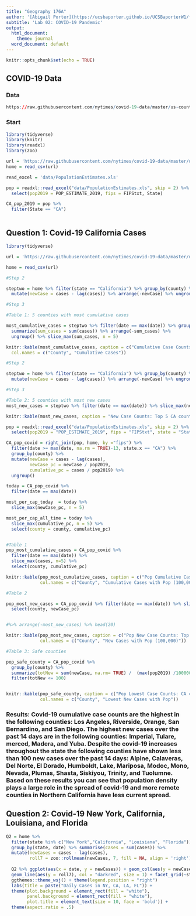 ```yaml
---
title: "Geography 176A"
author: '[Abigail Porter](https://ucsbaporter.github.io/UCSBaporterW1/first-webpage/index.html)'
subtitle: 'Lab 02: COVID-19 Pandemic'
output:
  html_document:
    theme: journal
  word_document: default
---
```


```r
knitr::opts_chunk$set(echo = TRUE)
```

## COVID-19 Data

### Data

```r
https://raw.githubusercontent.com/nytimes/covid-19-data/master/us-counties.csv
```

### Start

```r
library(tidyverse)
library(knitr)
library(readxl)
library(zoo)

url = 'https://raw.githubusercontent.com/nytimes/covid-19-data/master/us-counties.csv'
home = read_csv(url)

read_excel = 'data/PopulationEstimates.xls'

pop = readxl::read_excel("data/PopulationEstimates.xls", skip = 2) %>% 
  select(pop2019 = POP_ESTIMATE_2019, fips = FIPStxt, State)

CA_pop_2019 = pop %>%
  filter(State == "CA") 

```

```r

```

## Question 1: Covid-19 California Cases 

```r
library(tidyverse)

url = 'https://raw.githubusercontent.com/nytimes/covid-19-data/master/us-counties.csv'

home = read_csv(url)

#Step 2

steptwo = home %>% filter(state == "California") %>% group_by(county) %>% 
  mutate(newCase = cases - lag(cases)) %>% arrange(-newCase) %>% ungroup()

#Step 3

#Table 1: 5 counties with most cumulative cases

most_cumulative_cases = steptwo %>% filter(date == max(date)) %>% group_by(county) %>%
  summarize(sum_cases = sum(cases)) %>% arrange(-sum_cases) %>%
  ungroup() %>% slice_max(sum_cases, n = 5)

knitr::kable(most_cumulative_cases, caption = c("Cumulative Case Counts: Top 5 CA counties"),
  col.names = c("County", "Cumulative Cases"))

```



```r

#Step 2

steptwo = home %>% filter(state == "California") %>% group_by(county) %>% 
  mutate(newCase = cases - lag(cases)) %>% arrange(-newCase) %>% ungroup()

#Step 3

#Table 2: 5 counties with most new cases
most_new_cases = steptwo %>% filter(date == max(date)) %>% slice_max(newCase, n=5) %>% select (county, newCase)

knitr::kable(most_new_cases, caption = "New Case Counts: Top 5 CA counties", col.names = c("County", "New Cases"))

```


```r

pop = readxl::read_excel("data/PopulationEstimates.xls", skip = 2) %>%
  select(pop2019 = "POP_ESTIMATE_2019", fips = "FIPStxt", state = "State")

CA_pop_covid = right_join(pop, home, by ="fips") %>% 
  filter(date >= max(date, na.rm = TRUE)-13, state.x == "CA") %>% 
  group_by(county) %>%
  mutate(newCase = cases - lag(cases),
         newCase_pc = newCase / pop2019,
         cumulative_pc = cases / pop2019) %>% 
  ungroup()

today = CA_pop_covid %>% 
  filter(date == max(date))

most_per_cap_today  = today %>% 
  slice_max(newCase_pc, n = 5)

most_per_cap_all_time = today %>% 
  slice_max(cumulative_pc, n = 5) %>% 
  select(county = county, cumulative_pc)


#Table 1
pop_most_cumulative_cases = CA_pop_covid %>% 
  filter(date == max(date)) %>% 
  slice_max(cases, n=5) %>% 
  select(county, cumulative_pc)

knitr::kable(pop_most_cumulative_cases, caption = c("Pop Cumulative Case Counts: Top 5 CA counties"),
             col.names = c("County", "Cumulative Cases with Pop (100,000)"))
```

```r
#Table 2

pop_most_new_cases = CA_pop_covid %>% filter(date == max(date)) %>% slice_max(newCase_pc, n=5) %>% 
  select(county, newCase_pc) 


#%>% arrange(-most_new_cases) %>% head(20)

knitr::kable(pop_most_new_cases, caption = c("Pop New Case Counts: Top 5 CA counties"),
             col.names = c("County", "New Cases with Pop (100,000)"))
```
```r
#Table 3: Safe counties

pop_safe_county = CA_pop_covid %>% 
  group_by(county) %>% 
  summarize(totNew = sum(newCase, na.rm= TRUE) /  (max(pop2019) /100000)) %>% 
  filter(totNew <= 100)


knitr::kable(pop_safe_county, caption = c("Pop Lowest Case Counts: CA counties"),
             col.names = c("County", "Lowest New Cases with Pop")) 


```
### Results:  Covid-19 cumulative case counts are the highest in the following counties: Los Angeles, Riverside, Orange, San Bernardino, and San Diego.  The highest new cases over the past 14 days are in the following counties: Imperial, Tulare, merced, Madera, and Yuba.  Despite the covid-19 increases throughout the state the following counties have shown less than 100 new cases over the past 14 days: Alpine, Calaveras, Del Norte, El Dorado, Humboldt, Lake, Mariposa, Modoc, Mono, Nevada, Plumas, Shasta, Siskiyou, Trinity, and Tuolumne.  Based on these results you can see that population density plays a large role in the spread of covid-19 and more remote counties in Northern California have less current spread.
    



## Question 2: Covid-19 New York, California, Louisiana, and Florida

```r

Q2 = home %>%
  filter(state %in% c("New York","California", "Louisiana", "Florida")) %>%
  group_by(state, date) %>% summarise(cases = sum(cases)) %>% 
  mutate(newCases = cases - lag(cases),
         roll7 = zoo::rollmean(newCases, 7, fill = NA, align = 'right')) %>% ungroup()  
  
  Q2 %>% ggplot(aes(x = date, y = newCases)) + geom_col(aes(y = newCases), col = NA, fill = "#F5B8B5") +
  geom_line(aes(y = roll7), col = "darkred", size = 1) + facet_grid(~state, scale = "free_y") +
  ggthemes::theme_wsj() + theme(legend.position = "right")
  labs(title = paste("Daily Cases in NY, CA, LA, FL")) +
  theme(plot.background = element_rect(fill = "white"),
        panel.background = element_rect(fill = "white"),
        plot.title = element_text(size = 10, face = 'bold')) +
  theme(aspect.ratio = .5)
```
```r

```








```r


```


